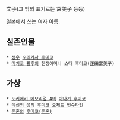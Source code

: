 文子(그 밖의 표기로는 冨美子 등등)

일본에서 쓰는 여자 이름.
== 실존인물 ==
 * [[성우]] [[오리카사 후미코]]
 * [[미치코 황후]]의 친정어머니 쇼다 후미코(正田富美子)
== 가상 ==
 * [[도키메키 메모리얼 4]]의 [[야나기 후미코]]
 * [[식신의 성]]의 [[후미코 오제트 번슈타인]]
 * [[은혼]]의 [[후미코(은혼)]]
